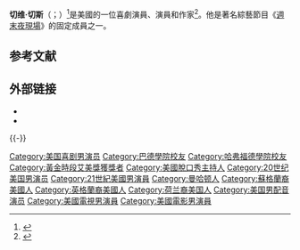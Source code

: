{{noteTA
|T=zh-cn:切维·切斯;zh-tw:吉維·蔡斯;
|1=zh-cn:切维·切斯;zh-tw:吉維·蔡斯;
}}

{{Infobox comedian
| name = 切维·切斯
| image = ChevyChaseMar10.jpg
| caption = 
| birth_name = Cornelius Crane Chase
| birth_date = {{birth date and age|1943|10|8}}
| birth_place = {{USA}}[[紐約州|紐約州]][[紐約市|紐約市]]
|alma_mater  =[[巴德學院|巴德學院]]
| occupation = [[演員|演員]]、[[喜劇演員|喜劇演員]]、[[作家|作家]]、[[製作人|製作人]]
| active = 1967年 – 現在
| spouse = Suzanne Chase <br> (1973年 – 1976年) <br> Jacqueline Carlin <br> (1976年 – 1980年) <br> Jayni Luke <br> (1982年 – 現在)
| medium = [[獨角喜劇|獨角喜劇]]、[[電影|電影]]、[[電視|電視]]
}}
'''切维·切斯'''（{{lang-en|Cornelius Crane "Chevy" Chase}}；{{bd|1943年|10月8日||}}）<ref>{{cite web |title=Chevy Chase biography |url = http://www.biography.com/people/chevy-chase-9542517 |website=Biography.com|access-date=October 17, 2013|archive-date=2019-04-03|archive-url=https://web.archive.org/web/20190403103538/https://www.biography.com/people/chevy-chase-9542517|dead-url=no }}</ref>是美國的一位喜劇演員、演員和作家<ref>{{cite web |url = https://tv.yahoo.com/video/best-emmy-moments-163134468.html |title=yahoo.com |website = Tv.yahoo.com |date=2011-04-20 |access-date=2015-02-26 |archive-date=2014-11-03 |archive-url=https://web.archive.org/web/20141103010134/https://tv.yahoo.com/video/best-emmy-moments-163134468.html |dead-url=no }}</ref>。他是著名綜藝節目《[[週末夜現場|週末夜現場]]》的固定成員之一。

== 参考文献 ==
{{Reflist}}

== 外部链接 ==
{{Commons category|Chevy Chase}}
* {{IMDb name|331}}
* {{iobdb|14526}}

{{-}}
{{年度風雲男性獎}}

{{Authority control}}

{{DEFAULTSORT:Chase, Chevy}}
[[Category:美国喜剧男演员|Category:美国喜剧男演员]]
[[Category:巴德學院校友|Category:巴德學院校友]]
[[Category:哈弗福德學院校友|Category:哈弗福德學院校友]]
[[Category:黃金時段艾美獎獲獎者|Category:黃金時段艾美獎獲獎者]]
[[Category:美國脫口秀主持人|Category:美國脫口秀主持人]]
[[Category:20世纪美国男演员|Category:20世纪美国男演员]]
[[Category:21世紀美國男演員|Category:21世紀美國男演員]]
[[Category:曼哈顿人|Category:曼哈顿人]]
[[Category:蘇格蘭裔美國人|Category:蘇格蘭裔美國人]]
[[Category:英格蘭裔美國人|Category:英格蘭裔美國人]]
[[Category:荷兰裔美国人|Category:荷兰裔美国人]]
[[Category:美国男配音演员|Category:美国男配音演员]]
[[Category:美國電視男演員|Category:美國電視男演員]]
[[Category:美國電影男演員|Category:美國電影男演員]]